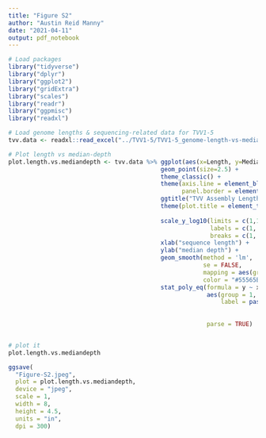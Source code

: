 ```yaml
---
title: "Figure S2"
author: "Austin Reid Manny"
date: "2021-04-11"
output: pdf_notebook
---
```


```r
# Load packages
library("tidyverse")
library("dplyr")
library("ggplot2")
library("gridExtra")
library("scales")
library("readr")
library("ggpmisc")
library("readxl")
```

```r
# Load genome lengths & sequencing-related data for TVV1-5
tvv.data <- readxl::read_excel("../TVV1-5/TVV1-5_genome-length-vs-median-mapped-reads.xlsx")

# Plot length vs median-depth 
plot.length.vs.mediandepth <- tvv.data %>% ggplot(aes(x=Length, y=MedianDepth, col=Species)) +
                                           geom_point(size=2.5) +
                                           theme_classic() +
                                           theme(axis.line = element_blank(),
                                                 panel.border = element_rect(size=0.5, fill=NA)) +
                                           ggtitle("TVV Assembly Length vs. Median Depth") +
                                           theme(plot.title = element_text(hjust = 0.5,
                                                                           face = "bold")) +
                                           scale_y_log10(limits = c(1,1000),
                                                         labels = c(1, 10, 100, 1000),
                                                         breaks = c(1, 10, 100, 1000)) +
                                           xlab("sequence length") +
                                           ylab("median depth") +
                                           geom_smooth(method = 'lm',
                                                       se = FALSE,
                                                       mapping = aes(group = 1),
                                                       color = "#55565B", size = 0.5) +
                                           stat_poly_eq(formula = y ~ x,
                                                        aes(group = 1,
                                                            label = paste(..p.value.label..,
                                                                          ..rr.label.., 
                                                                          sep = "~~~")), 
                                                        parse = TRUE)


# plot it
plot.length.vs.mediandepth

```

```r
ggsave(
  "Figure-S2.jpeg",
  plot = plot.length.vs.mediandepth,
  device = "jpeg",
  scale = 1,
  width = 8,
  height = 4.5,
  units = "in",
  dpi = 300)

```
